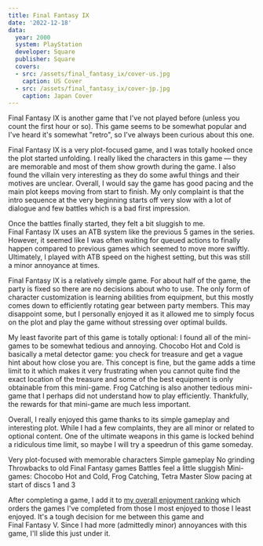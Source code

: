 ```yaml
---
title: Final Fantasy IX
date: '2022-12-18'
data:
  year: 2000
  system: PlayStation
  developer: Square
  publisher: Square
  covers:
  - src: /assets/final_fantasy_ix/cover-us.jpg
    caption: US Cover
  - src: /assets/final_fantasy_ix/cover-jp.jpg
    caption: Japan Cover
---
```


Final&nbsp;Fantasy&nbsp;IX is another game that I've not played before (unless you count the first hour or so). This
game seems to be somewhat popular and I've heard it's somewhat "retro", so I've always been curious about this one.

<GameHeader />

Final&nbsp;Fantasy&nbsp;IX is a very plot-focused game, and I was totally hooked once the plot started unfolding. I
really liked the characters in this game &mdash; they are memorable and most of them show growth during the game. I also
found the villain very interesting as they do some awful things and their motives are unclear. Overall, I would say the
game has good pacing and the main plot keeps moving from start to finish. My only complaint is that the intro sequence
at the very beginning starts off very slow with a lot of dialogue and few battles which is a bad first impression.

Once the battles finally started, they felt a bit sluggish to me. Final&nbsp;Fantasy&nbsp;IX uses an ATB system like the
previous 5 games in the series. However, it seemed like I was often waiting for queued actions to finally happen
compared to previous games which seemed to move more swiftly. Ultimately, I played with ATB speed on the highest
setting, but this was still a minor annoyance at times.

Final&nbsp;Fantasy&nbsp;IX is a relatively simple game. For about half of the game, the party is fixed so there are no
decisions about who to use. The only form of character customization is learning abilities from equipment, but this
mostly comes down to efficiently rotating gear between party members. This may disappoint some, but I personally enjoyed
it as it allowed me to simply focus on the plot and play the game without stressing over optimal builds.

My least favorite part of this game is totally optional: I found all of the mini-games to be somewhat tedious and
annoying. Chocobo&nbsp;Hot&nbsp;and&nbsp;Cold is basically a metal detector game: you check for treasure and get a vague
hint about how close you are. This concept is fine, but the game adds a time limit to it which makes it very
frustrating when you cannot quite find the exact location of the treasure and some of the best equipment is
only obtainable from this mini-game. Frog&nbsp;Catching is also another tedious mini-game that I perhaps did not
understand how to play efficiently. Thankfully, the rewards for that mini-game are much less important. 

Overall, I really enjoyed this game thanks to its simple gameplay and interesting plot. While I had a few complaints,
they are all minor or related to optional content. One of the ultimate weapons in this game is locked behind a
ridiculous time limit, so maybe I will try a speedrun of this game someday.

<LikedDisliked>
  <LikedList>
    <LikedItem>Very plot-focused with memorable characters</LikedItem>
    <LikedItem>Simple gameplay</LikedItem>
    <LikedItem>No grinding</LikedItem>
    <LikedItem>Throwbacks to old Final&nbsp;Fantasy games</LikedItem>
  </LikedList>
  <DislikedList>
    <DislikedItem>Battles feel a little sluggish</DislikedItem>
    <DislikedItem>Mini-games: Chocobo&nbsp;Hot&nbsp;and&nbsp;Cold, Frog&nbsp;Catching, Tetra&nbsp;Master</DislikedItem>
    <DislikedItem>Slow pacing at start of discs 1 and 3</DislikedItem>
  </DislikedList>
</LikedDisliked>

After completing a game, I add it to [my overall enjoyment ranking](/ranking) which orders the games I've completed from
those I most enjoyed to those I least enjoyed. It's a tough decision for me between this game and
Final&nbsp;Fantasy&nbsp;V. Since I had more (admittedly minor) annoyances with this game, I'll slide this just under it.

<GameRanking game={slug} />
